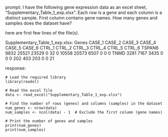 prompt:
I have the following gene expression data as an excel sheet,  "Supplementary_Table_1_exp.xlsx". Each row is a gene and each column is a distinct sample. First column contains gene names. How many genes and samples does the dataset have?

here are first few lines of the file(s).

Supplementary_Table_1_exp.xlsx:
Genes	CASE_1	CASE_2	CASE_3	CASE_4	CASE_5	CASE_6	CTRL_1	CTRL_2	CTRL_3	CTRL_4	CTRL_5	CTRL_6
TSPAN6	9832	25521	23529	0	32	0	10558	20573	6507	0	0	 0
TNMD	3281	 7167	 3435	0	 0	0	  202	  403	 203	0	0	21


response:
```
# Load the required library
library(readxl)

# Read the excel file
data <- read_excel("Supplementary_Table_1_exp.xlsx")

# Find the number of rows (genes) and columns (samples) in the dataset
num_genes <- nrow(data)
num_samples <- ncol(data) - 1  # Exclude the first column (gene names)

# Print the number of genes and samples
print(num_genes)
print(num_samples)
```
